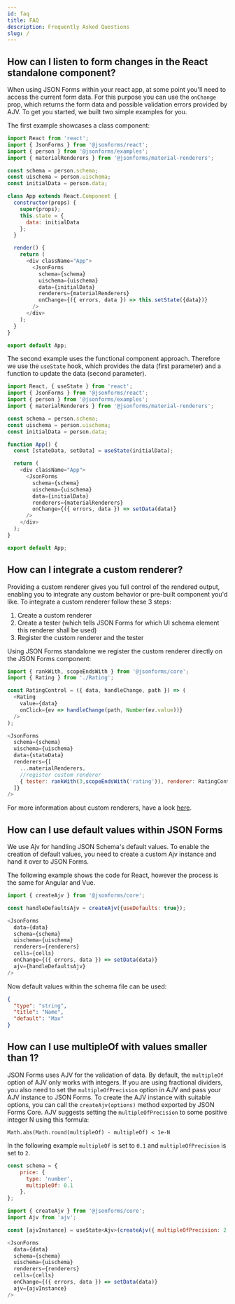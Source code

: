 ```yaml
---
id: faq
title: FAQ
description: Frequently Asked Questions
slug: /
---
```


## How can I listen to form changes in the React standalone component?

When using JSON Forms within your react app, at some point you'll need to access the current form data.
For this purpose you can use the `onChange` prop, which returns the form data and possible validation errors provided by AJV.
To get you started, we built two simple examples for you.

The first example showcases a class component:
```js
import React from 'react';
import { JsonForms } from '@jsonforms/react';
import { person } from '@jsonforms/examples';
import { materialRenderers } from '@jsonforms/material-renderers';

const schema = person.schema;
const uischema = person.uischema;
const initialData = person.data;

class App extends React.Component {
  constructor(props) {
    super(props);
    this.state = {
      data: initialData
    };
  }

  render() {
    return (
      <div className="App">
        <JsonForms
          schema={schema}
          uischema={uischema}
          data={initialData}
          renderers={materialRenderers}
          onChange={({ errors, data }) => this.setState({data})}
        />
      </div>
    );
  }
}

export default App;
```

The second example uses the functional component approach.
Therefore we use the `useState` hook, which provides the data (first parameter) and a function to update the data (second parameter).
```js
import React, { useState } from 'react';
import { JsonForms } from '@jsonforms/react';
import { person } from '@jsonforms/examples';
import { materialRenderers } from '@jsonforms/material-renderers';

const schema = person.schema;
const uischema = person.uischema;
const initialData = person.data;

function App() {
  const [stateData, setData] = useState(initialData);

  return (
    <div className="App">
      <JsonForms
        schema={schema}
        uischema={uischema}
        data={initialData}
        renderers={materialRenderers}
        onChange={({ errors, data }) => setData(data)}
      />
    </div>
  );
}

export default App;
```

## How can I integrate a custom renderer?

Providing a custom renderer gives you full control of the rendered output, enabling you to integrate any custom behavior or pre-built component you'd like.
To integrate a custom renderer follow these 3 steps:

1. Create a custom renderer
2. Create a tester (which tells JSON Forms for which UI schema element this renderer shall be used)
3. Register the custom renderer and the tester

Using JSON Forms standalone we register the custom renderer directly on the JSON Forms component:
```js
import { rankWith, scopeEndsWith } from '@jsonforms/core';
import { Rating } from './Rating';

const RatingControl = ({ data, handleChange, path }) => (
  <Rating
    value={data}
    onClick={ev => handleChange(path, Number(ev.value))}
  />
);

<JsonForms
  schema={schema}
  uischema={uischema}
  data={stateData}
  renderers={[
    ...materialRenderers,
    //register custom renderer
    { tester: rankWith(3,scopeEndsWith('rating')), renderer: RatingControl }
  ]}
/>
```

For more information about custom renderers, have a look [here](/docs/tutorial/custom-renderers).

## How can I use default values within JSON Forms

We use Ajv for handling JSON Schema's default values.
To enable the creation of default values, you need to create a custom Ajv instance and hand it over to JSON Forms.

The following example shows the code for React, however the process is the same for Angular and Vue.

```js
import { createAjv } from '@jsonforms/core';

const handleDefaultsAjv = createAjv({useDefaults: true});

<JsonForms
  data={data}
  schema={schema}
  uischema={uischema}
  renderers={renderers}
  cells={cells}
  onChange={({ errors, data }) => setData(data)}
  ajv={handleDefaultsAjv}
/>
```

Now default values within the schema file can be used:
```json
{
  "type": "string",
  "title": "Name",
  "default": "Max"
}
```
## How can I use multipleOf with values smaller than 1?

JSON Forms uses AJV for the validation of data.
By default, the `multipleOf` option of AJV only works with integers.
If you are using fractional dividers, you also need to set the `multipleOfPrecision` option in AJV and pass your AJV instance to JSON Forms.
To create the AJV instance with suitable options, you can call the `createAjv(options)` method exported by JSON Forms Core.
AJV suggests setting the `multipleOfPrecision` to some positive integer N using this formula:

`Math.abs(Math.round(multipleOf) - multipleOf) < 1e-N`

In the following example `multipleOf` is set to `0.1` and `multipleOfPrecision` is set to `2`.

```js
const schema = {
    price: {
      type: 'number',
      multipleOf: 0.1
    },
};
```


```js
import { createAjv } from '@jsonforms/core';
import Ajv from 'ajv';

const [ajvInstance] = useState<Ajv>(createAjv({ multipleOfPrecision: 2 }));

<JsonForms
  data={data}
  schema={schema}
  uischema={uischema}
  renderers={renderers}
  cells={cells}
  onChange={({ errors, data }) => setData(data)}
  ajv={ajvInstance}
/>
```
